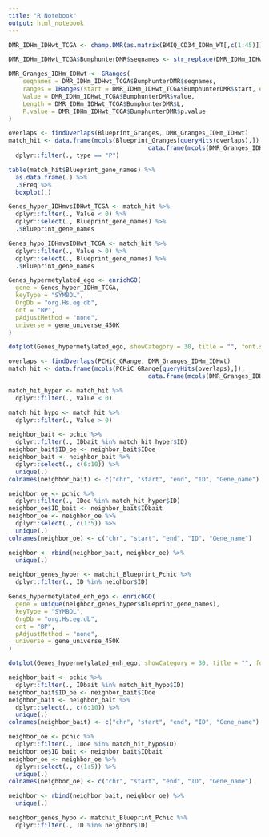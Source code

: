 ```yaml
---
title: "R Notebook"
output: html_notebook
---
```



```r
DMR_IDHm_IDHwt_TCGA <- champ.DMR(as.matrix(BMIQ_CD34_IDHm_WT[,c(1:45)]), pheno = Phenotype_BMIQ_CD34_IDHm_WT$Phenotype[c(1:45)], cores = 6)

DMR_IDHm_IDHwt_TCGA$BumphunterDMR$seqnames <- str_replace(DMR_IDHm_IDHwt_TCGA$BumphunterDMR$seqnames, "chr", "")
```

```r
DMR_Granges_IDHm_IDHwt <- GRanges(
    seqnames = DMR_IDHm_IDHwt_TCGA$BumphunterDMR$seqnames,
    ranges = IRanges(start = DMR_IDHm_IDHwt_TCGA$BumphunterDMR$start, end = DMR_IDHm_IDHwt_TCGA$BumphunterDMR$end),
    Value = DMR_IDHm_IDHwt_TCGA$BumphunterDMR$value,
    Length = DMR_IDHm_IDHwt_TCGA$BumphunterDMR$L,
    P.value = DMR_IDHm_IDHwt_TCGA$BumphunterDMR$p.value
)

overlaps <- findOverlaps(Blueprint_Granges, DMR_Granges_IDHm_IDHwt)
match_hit <- data.frame(mcols(Blueprint_Granges[queryHits(overlaps),]),
                                       data.frame(mcols(DMR_Granges_IDHm_IDHwt[subjectHits(overlaps),]))) %>%
  dplyr::filter(., type == "P")

table(match_hit$Blueprint_gene_names) %>%
  as.data.frame(.) %>%
  .$Freq %>%
  boxplot(.)

Genes_hyper_IDHmvsIDHwt_TCGA <- match_hit %>%
  dplyr::filter(., Value < 0) %>%
  dplyr::select(., Blueprint_gene_names) %>%
  .$Blueprint_gene_names

Genes_hypo_IDHmvsIDHwt_TCGA <- match_hit %>%
  dplyr::filter(., Value > 0) %>%
  dplyr::select(., Blueprint_gene_names) %>%
  .$Blueprint_gene_names

Genes_hypermetylated_ego <- enrichGO(
  gene = Genes_hyper_IDHm_TCGA,
  keyType = "SYMBOL",
  OrgDb = "org.Hs.eg.db",
  ont = "BP",
  pAdjustMethod = "none", 
  universe = gene_universe_450K
)

dotplot(Genes_hypermetylated_ego, showCategory = 30, title = "", font.size = 6)
```

```r
overlaps <- findOverlaps(PCHiC_GRange, DMR_Granges_IDHm_IDHwt)
match_hit <- data.frame(mcols(PCHiC_GRange[queryHits(overlaps),]),
                                       data.frame(mcols(DMR_Granges_IDHm_IDHwt[subjectHits(overlaps),])))

match_hit_hyper <- match_hit %>%
  dplyr::filter(., Value < 0)

match_hit_hypo <- match_hit %>%
  dplyr::filter(., Value > 0)
```


```r
neighbor_bait <- pchic %>%
  dplyr::filter(., IDbait %in% match_hit_hyper$ID)
neighbor_bait$ID_oe <- neighbor_bait$IDoe
neighbor_bait <- neighbor_bait %>%
  dplyr::select(., c(6:10)) %>%
  unique(.)
colnames(neighbor_bait) <- c("chr", "start", "end", "ID", "Gene_name")

neighbor_oe <- pchic %>%
  dplyr::filter(., IDoe %in% match_hit_hyper$ID)
neighbor_oe$ID_bait <- neighbor_bait$IDbait
neighbor_oe <- neighbor_oe %>%
  dplyr::select(., c(1:5)) %>%
  unique(.)
colnames(neighbor_oe) <- c("chr", "start", "end", "ID", "Gene_name")

neighbor <- rbind(neighbor_bait, neighbor_oe) %>%
  unique(.)

neighbor_genes_hyper <- matchit_Blueprint_Pchic %>%
  dplyr::filter(., ID %in% neighbor$ID)
```

```r
Genes_hypermetylated_enh_ego <- enrichGO(
  gene = unique(neighbor_genes_hyper$Blueprint_gene_names),
  keyType = "SYMBOL",
  OrgDb = "org.Hs.eg.db",
  ont = "BP",
  pAdjustMethod = "none", 
  universe = gene_universe_450K
)

dotplot(Genes_hypermetylated_enh_ego, showCategory = 30, title = "", font.size = 6)
```


```r
neighbor_bait <- pchic %>%
  dplyr::filter(., IDbait %in% match_hit_hypo$ID)
neighbor_bait$ID_oe <- neighbor_bait$IDoe
neighbor_bait <- neighbor_bait %>%
  dplyr::select(., c(6:10)) %>%
  unique(.)
colnames(neighbor_bait) <- c("chr", "start", "end", "ID", "Gene_name")

neighbor_oe <- pchic %>%
  dplyr::filter(., IDoe %in% match_hit_hypo$ID)
neighbor_oe$ID_bait <- neighbor_bait$IDbait
neighbor_oe <- neighbor_oe %>%
  dplyr::select(., c(1:5)) %>%
  unique(.)
colnames(neighbor_oe) <- c("chr", "start", "end", "ID", "Gene_name")

neighbor <- rbind(neighbor_bait, neighbor_oe) %>%
  unique(.)

neighbor_genes_hypo <- matchit_Blueprint_Pchic %>%
  dplyr::filter(., ID %in% neighbor$ID)
```
